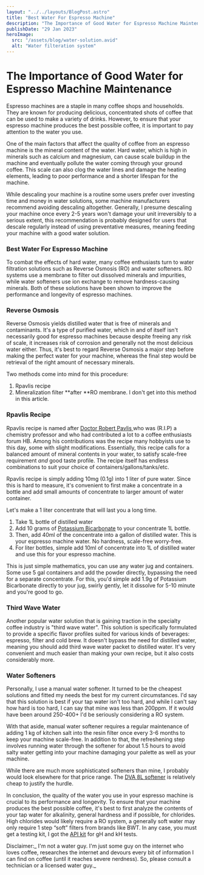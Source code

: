 ```yaml
---
layout: "../../layouts/BlogPost.astro"
title: "Best Water For Espresso Machine"
description: "The Importance of Good Water for Espresso Machine Maintenance"
publishDate: "29 Jan 2023"
heroImage:
  src: "/assets/blog/water-solution.avid"
  alt: "Water filteration system"
---
```


# The Importance of Good Water for Espresso Machine Maintenance

Espresso machines are a staple in many coffee shops and households. They are known for producing delicious, concentrated shots of coffee that can be used to make a variety of drinks. However, to ensure that your espresso machine produces the best possible coffee, it is important to pay attention to the water you use.

One of the main factors that affect the quality of coffee from an espresso machine is the mineral content of the water. Hard water, which is high in minerals such as calcium and magnesium, can cause scale buildup in the machine and eventually pollute the water coming through your ground coffee. This scale can also clog the water lines and damage the heating elements, leading to poor performance and a shorter lifespan for the machine.

While descaling your machine is a routine some users prefer over investing time and money in water solutions, some machine manufacturers recommend avoiding descaling altogether. Generally, I presume descaling your machine once every 2-5 years won't damage your unit irreversibly to a serious extent, this recommendation is probably designed for users that descale regularly instead of using preventative measures, meaning feeding your machine with a good water solution.


### Best Water For Espresso Machine

To combat the effects of hard water, many coffee enthusiasts turn to water filtration solutions such as Reverse Osmosis (RO) and water softeners. RO systems use a membrane to filter out dissolved minerals and impurities, while water softeners use ion exchange to remove hardness-causing minerals. Both of these solutions have been shown to improve the performance and longevity of espresso machines.


### Reverse Osmosis

Reverse Osmosis yields distilled water that is free of minerals and contaminants. It's a type of purified water, which in and of itself isn't necessarily good for espresso machines because despite freeing any risk of scale, it increases risk of corrosion and generally not the most delicious water either. Thus, it's best to regard Reverse Osmosis a major step before making the perfect water for your machine, whereas the final step would be retrieval of the right amount of necessary minerals.

Two methods come into mind for this procedure: 



1. Rpavlis recipe
2. Mineralization filter **after **RO membrane. I don't get into this method in this article.


### Rpavlis Recipe

Rpavlis recipe is named after [Doctor Robert Pavlis ](https://www.legacy.com/us/obituaries/morningsun/name/robert-pavlis-obituary?id=12239986)who was (R.I.P) a chemistry professor and who had contributed a lot to a coffee enthusiasts forum HB. Among his contributions was the recipe many hobbyists use to this day, some with slight modifications. Essentially, this recipe calls for a balanced amount of mineral contents in your water, to satisfy scale-free requirement _and_ good taste profile. The recipe itself has endless combinations to suit your choice of containers/gallons/tanks/etc.

Rpavlis recipe is simply adding 10mg (0.1g) into 1 liter of pure water. Since this is hard to measure, it's convenient to first make a concentrate in a bottle and add small amounts of concentrate to larger amount of water container.

Let's make a 1 liter concentrate that will last you a long time.



1. Take 1L bottle of distilled water
2. Add 10 grams of [Potassium Bicarbonate](https://amzn.to/3Dq66mW) to your concentrate 1L bottle.
3. Then, add 40ml of the concentrate into a gallon of distilled water. This is your espresso machine water. No hardness, scale-free worry-free.
4. For liter bottles, simple add 10ml of concentrate into 1L of distilled water and use this for your espresso machine.

This is just simple mathematics, you can use any water jug and containers. Some use 5 gal containers and add the powder directly, bypassing the need for a separate concentrate. For this, you'd simple add 1.9g of Potassium Bicarbonate directly to your jug, swirly gently, let it dissolve for 5-10 minute and you're good to go.


### Third Wave Water

Another popular water solution that is gaining traction in the specialty coffee industry is "third wave water". This solution is specifically formulated to provide a specific flavor profiles suited for various kinds of beverages: espresso, filter and cold brew. It doesn't bypass the need for distilled water, meaning you should add third wave water packet to distilled water. It's very convenient and much easier than making your own recipe, but it also costs considerably more.


### Water Softeners

Personally, I use a manual water softener. It turned to be the cheapest solutions and fitted my needs the best for my current circumstances. I'd say that this solution is best if your tap water isn't too hard, and while I can't say how hard is too hard, I can say that mine was less than 200ppm. If it would have been around 250-400+ I'd be seriously considering a RO system.

With that aside, manual water softener requires a regular maintenance of adding 1 kg of kitchen salt into the resin filter once every 3-6 months to keep your machine scale-free. In addition to that, the refreshening step involves running water through the softener for about 1.5 hours to avoid salty water getting into your machine damaging your palette as well as your machine.

While there are much more sophisticated softeners than mine, I probably would look elsewhere for that price range. The [DVA 8L softener](https://amzn.to/3jeTGr6) is relatively cheap to justify the hurdle.

In conclusion, the quality of the water you use in your espresso machine is crucial to its performance and longevity. To ensure that your machine produces the best possible coffee, it's best to first analyze the contents of your tap water for alkalinity, general hardness and if possible, for chlorides. High chlorides would likely require a RO system, a generally soft water may only require 1 step “soft” filters from brands like BWT. In any case, you must get a testing kit, I got the [API kit](https://amzn.to/3ReARke) for gH and kH tests.

Disclaimer:_ I'm not a water guy. I'm just some guy on the internet who loves coffee, researches the internet and devours every bit of information I can find on coffee (until it reaches severe nerdness). So, please consult a technician or a licensed water guy._
